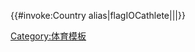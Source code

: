 {{#invoke:Country alias|flagIOCathlete|{{{1|}}}|{{{2}}}|{{{3|}}}}}<noinclude>{{documentation}}[[Category:体育模板]]</noinclude>